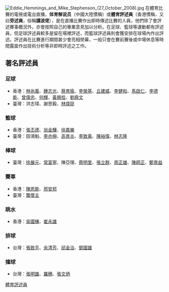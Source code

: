 {{unreferenced|time=2015-08-19T07:23:03+00:00}}
[[File:Eddie_Hemmings_and_Mike_Stephenson_(27_October_2008).jpg|thumb]]
在體育比賽的電視或電台直播，'''体育解说员'''（中國大陸慣稱）或'''體育評述員'''（香港慣稱，又曰'''旁述員'''，俗稱'''講波佬'''），是在直播比賽作出即時傳述比賽的人員，他們除了會評述賽事概況外，亦會按照自己的專業意見加以分析。在足球、籃球等運動都有評述員，但足球評述員較多是留在場裡評述，而籃球評述員則會獲安排在球場內作出評述。評述員在比賽進行期間甚少會亮相熒幕，一般只會在賽前賽後或中場休息等時間露面作出技術分析等非即時評述之工作。

==著名評述員==
{{Globalize|章節|area=[[香港|香港]]與[[臺灣|臺灣]]}}

=== 足球 ===
* 香港：[[林尚義|林尚義]]、[[鍾志光|鍾志光]]、[[蔡育瑜|蔡育瑜]]、[[李榮基|李榮基]]、[[丘建威|丘建威]]、[[李健和|李健和]]、[[馬啟仁|馬啟仁]]、[[李德能|李德能]]、[[曾偉忠|曾偉忠]]、[[何輝|何輝]]、[[黃興桂|黃興桂]]、[[劉舜文|劉舜文]]
* 臺灣：洪志瑋、謝思毅、[[林煒珽|林煒珽]]

=== 籃球 ===
* 香港：[[張丕德|張丕德]]、[[翁金驊|翁金驊]]、[[徐嘉樂|徐嘉樂]]
* 臺灣：田鴻魁、[[李亦伸|李亦伸]]、[[高景炎|高景炎]]、[[李致乘|李致乘]]、[[陳裕偉|陳裕偉]]、[[林志隆_(體育主播)|林志隆]]

=== 棒球 ===
* 臺灣：[[徐展元|徐展元]]、[[常富寧|常富寧]]、陳亞理、[[蔡明里|蔡明里]]、[[張立群|張立群]]、[[周正雄|周正雄]]、[[陳師正|陳師正]]、[[鄭景益|鄭景益]]

=== 賽車 ===
* 香港：[[陳恩能|陳恩能]]、[[邢安邦|邢安邦]]
* 臺灣：[[龔懷主|龔懷主]]

=== 跳水 ===
* 香港：[[吳國棟|吳國棟]]、[[崔永雄|崔永雄]]

=== 排球 ===
* 台灣：[[張致平|張致平]]、[[余清芳_(排球教練)|余清芳]]、[[邱金治|邱金治]]、[[鄧國雄|鄧國雄]]

=== 撞球 ===
* 台灣：[[張明雄|張明雄]]、[[羅穗|羅穗]]、[[張文炳_(台灣運動員)|張文炳]]

{{sport-stub}}

[[Category:體育評述員|]]